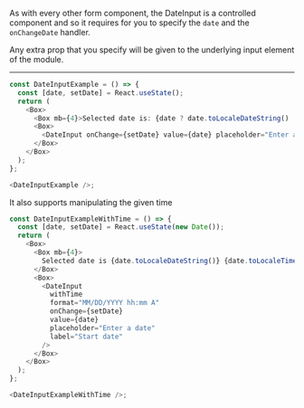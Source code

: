 As with every other form component, the DateInput is a controlled component and so it
requires for you to specify the `date` and the `onChangeDate` handler.

Any extra prop that you specify will be given to the underlying input element of the module.

---

```typescript jsx
const DateInputExample = () => {
  const [date, setDate] = React.useState();
  return (
    <Box>
      <Box mb={4}>Selected date is: {date ? date.toLocaleDateString() : '-'}</Box>
      <Box>
        <DateInput onChange={setDate} value={date} placeholder="Enter a date" label="Start date" />
      </Box>
    </Box>
  );
};

<DateInputExample />;
```

It also supports manipulating the given time

```typescript jsx
const DateInputExampleWithTime = () => {
  const [date, setDate] = React.useState(new Date());
  return (
    <Box>
      <Box mb={4}>
        Selected date is {date.toLocaleDateString()} {date.toLocaleTimeString()}
      </Box>
      <Box>
        <DateInput
          withTime
          format="MM/DD/YYYY hh:mm A"
          onChange={setDate}
          value={date}
          placeholder="Enter a date"
          label="Start date"
        />
      </Box>
    </Box>
  );
};

<DateInputExampleWithTime />;
```
